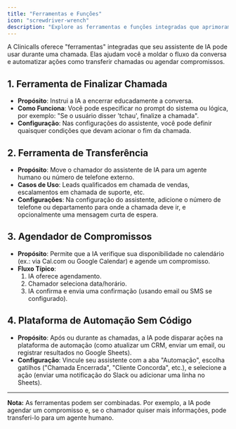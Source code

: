 ```yaml
---
title: "Ferramentas e Funções"
icon: "screwdriver-wrench"
description: "Explore as ferramentas e funções integradas que aprimoram as capacidades do seu assistente de IA durante as chamadas"
---
```


A Clinicalls oferece "ferramentas" integradas que seu assistente de IA pode usar durante uma chamada. Elas ajudam você a moldar o fluxo da conversa e automatizar ações como transferir chamadas ou agendar compromissos.

## 1. Ferramenta de Finalizar Chamada

- **Propósito**: Instrui a IA a encerrar educadamente a conversa.
- **Como Funciona**: Você pode especificar no prompt do sistema ou lógica, por exemplo: "Se o usuário disser 'tchau', finalize a chamada".
- **Configuração**: Nas configurações do assistente, você pode definir quaisquer condições que devam acionar o fim da chamada.

## 2. Ferramenta de Transferência

- **Propósito**: Move o chamador do assistente de IA para um agente humano ou número de telefone externo.
- **Casos de Uso**: Leads qualificados em chamada de vendas, escalamentos em chamada de suporte, etc.
- **Configurações**: Na configuração do assistente, adicione o número de telefone ou departamento para onde a chamada deve ir, e opcionalmente uma mensagem curta de espera.

## 3. Agendador de Compromissos

- **Propósito**: Permite que a IA verifique sua disponibilidade no calendário (ex.: via Cal.com ou Google Calendar) e agende um compromisso.
- **Fluxo Típico**:
  1. IA oferece agendamento.
  2. Chamador seleciona data/horário.
  3. IA confirma e envia uma confirmação (usando email ou SMS se configurado).

## 4. Plataforma de Automação Sem Código

- **Propósito**: Após ou durante as chamadas, a IA pode disparar ações na plataforma de automação (como atualizar um CRM, enviar um email, ou registrar resultados no Google Sheets).
- **Configuração**: Vincule seu assistente com a aba "Automação", escolha gatilhos ("Chamada Encerrada", "Cliente Concorda", etc.), e selecione a ação (enviar uma notificação do Slack ou adicionar uma linha no Sheets).

---

**Nota:** As ferramentas podem ser combinadas. Por exemplo, a IA pode agendar um compromisso e, se o chamador quiser mais informações, pode transferi-lo para um agente humano.